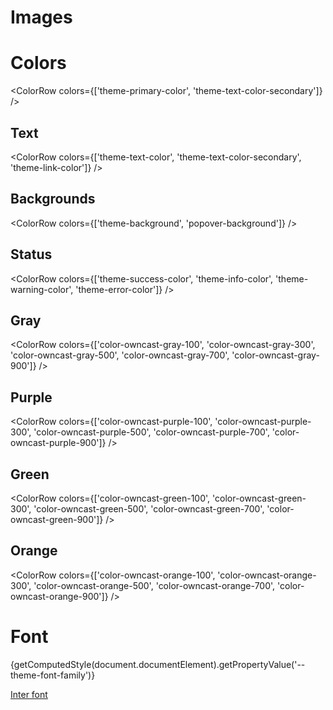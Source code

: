 
<Meta title="owncast/Style Guide" />

<style>{`
 
  
`}</style>

# Images

<Story name="Images">
</Story>

# Colors

<Story name="Colors">
</Story>

<ColorRow colors={['theme-primary-color', 'theme-text-color-secondary']} />

## Text
<ColorRow colors={['theme-text-color', 'theme-text-color-secondary', 'theme-link-color']} />

## Backgrounds
<ColorRow colors={['theme-background', 'popover-background']} />

## Status
<ColorRow colors={['theme-success-color', 'theme-info-color', 'theme-warning-color', 'theme-error-color']} />

## Gray
<ColorRow colors={['color-owncast-gray-100', 'color-owncast-gray-300', 'color-owncast-gray-500', 'color-owncast-gray-700', 'color-owncast-gray-900']} />

## Purple
<ColorRow colors={['color-owncast-purple-100', 'color-owncast-purple-300', 'color-owncast-purple-500', 'color-owncast-purple-700', 'color-owncast-purple-900']} />

## Green
<ColorRow colors={['color-owncast-green-100', 'color-owncast-green-300', 'color-owncast-green-500', 'color-owncast-green-700', 'color-owncast-green-900']} />

## Orange
<ColorRow colors={['color-owncast-orange-100', 'color-owncast-orange-300', 'color-owncast-orange-500', 'color-owncast-orange-700', 'color-owncast-orange-900']} />

# Font

<Story name="Fonts">
  <Canvas style={{color: 'var(--theme-text-color-secondary)'}}>
    {getComputedStyle(document.documentElement).getPropertyValue('--theme-font-family')}
  </Canvas>
</Story>

[Inter font](https://rsms.me/inter/)